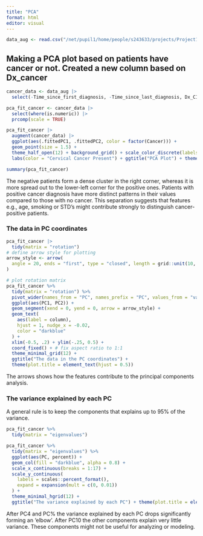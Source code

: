 ```yaml
---
title: "PCA"
format: html
editor: visual
---
```

```r
data_aug <- read.csv("/net/pupil1/home/people/s243633/projects/Project19/Data/03_data_aug.csv")
```


## Making a PCA plot based on patients have cancer or not. Created a new column based on Dx_cancer
```r
cancer_data <- data_aug |> 
  select(-Time_since_first_diagnosis, -Time_since_last_diagnosis, Dx_CIN) |> drop_na() 

pca_fit_cancer <- cancer_data |> 
  select(where(is.numeric)) |>  
  prcomp(scale = TRUE)

pca_fit_cancer |> 
  augment(cancer_data) |> 
  ggplot(aes(.fittedPC1, .fittedPC2, color = factor(Cancer))) + 
  geom_point(size = 1.5) +
  theme_half_open(12) + background_grid() + scale_color_discrete(labels = c("0" = "Negative", "1" = "Positive")) +
  labs(color = "Cervical Cancer Present") + ggtitle("PCA Plot") + theme(plot.title = element_text(hjust = 0.5))

summary(pca_fit_cancer)

```
The negative patients form a dense cluster in the right corner, whereas it is more spread out to the lower-left corner for the positive ones. Patients with positive cancer diagnosis have more distinct patterns in their values compared to those with no cancer. This separation suggests that features e.g., age, smoking or STD's might contribute strongly to distinguish cancer-positive patients. 

### The data in PC coordinates
```r
pca_fit_cancer |> 
  tidy(matrix = "rotation")
# define arrow style for plotting
arrow_style <- arrow(
  angle = 20, ends = "first", type = "closed", length = grid::unit(10, "pt")
)

# plot rotation matrix
pca_fit_cancer %>%
  tidy(matrix = "rotation") %>%
  pivot_wider(names_from = "PC", names_prefix = "PC", values_from = "value") %>%
  ggplot(aes(PC1, PC2)) +
  geom_segment(xend = 0, yend = 0, arrow = arrow_style) +
  geom_text(
    aes(label = column),
    hjust = 1, nudge_x = -0.02, 
    color = "darkblue"
  ) +
  xlim(-0.5, .2) + ylim(-.25, 0.5) +
  coord_fixed() + # fix aspect ratio to 1:1
  theme_minimal_grid(12) +
  ggtitle("The data in the PC coordinates") + 
  theme(plot.title = element_text(hjust = 0.5))

```
The arrows shows how the features contribute to the principal components analysis. 

### The variance explained by each PC

A general rule is to keep the components that explains up to 95% of the variance.
```r
pca_fit_cancer %>%
  tidy(matrix = "eigenvalues")

pca_fit_cancer %>%
  tidy(matrix = "eigenvalues") %>%
  ggplot(aes(PC, percent)) +
  geom_col(fill = "darkblue", alpha = 0.8) +
  scale_x_continuous(breaks = 1:17) +
  scale_y_continuous(
    labels = scales::percent_format(),
    expand = expansion(mult = c(0, 0.01))
  ) +
  theme_minimal_hgrid(12) +
  ggtitle("The variance explained by each PC") + theme(plot.title = element_text(hjust = 0.5))
```
After PC4 and PC% the variance explained by each PC drops significantly forming an 'elbow'. After PC10 the other components explain very little variance. These components might not be useful for analyzing or modeling.

